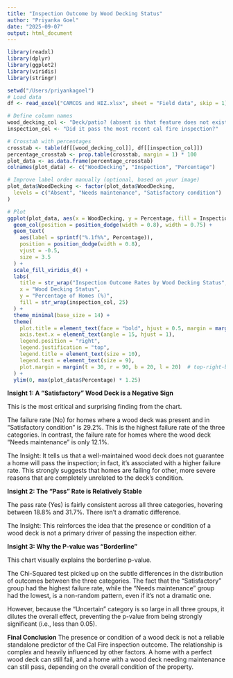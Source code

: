 ```yaml
---
title: "Inspection Outcome by Wood Decking Status"
author: "Priyanka Goel"
date: "2025-09-07"
output: html_document
---
```



```r
library(readxl)
library(dplyr)
library(ggplot2)
library(viridis)
library(stringr)

setwd("/Users/priyankagoel")
# Load data
df <- read_excel("CAMCOS and HIZ.xlsx", sheet = "Field data", skip = 1)

# Define column names
wood_decking_col <- "Deck/patio? (absent is that feature does not exist, satisfactory and maintenance is that the feature exists, NA is that feature not required e.g. concrete patio doesn't have deck boards. ) [Wood decking]"
inspection_col <- "Did it pass the most recent cal fire inspection?"

# Crosstab with percentages
crosstab <- table(df[[wood_decking_col]], df[[inspection_col]])
percentage_crosstab <- prop.table(crosstab, margin = 1) * 100
plot_data <- as.data.frame(percentage_crosstab)
colnames(plot_data) <- c("WoodDecking", "Inspection", "Percentage")

# Improve label order manually (optional, based on your image)
plot_data$WoodDecking <- factor(plot_data$WoodDecking,
  levels = c("Absent", "Needs maintenance", "Satisfactory condition")
)

# Plot
ggplot(plot_data, aes(x = WoodDecking, y = Percentage, fill = Inspection)) +
  geom_col(position = position_dodge(width = 0.8), width = 0.75) +
  geom_text(
    aes(label = sprintf("%.1f%%", Percentage)),
    position = position_dodge(width = 0.8),
    vjust = -0.5,
    size = 3.5
  ) +
  scale_fill_viridis_d() +
  labs(
    title = str_wrap("Inspection Outcome Rates by Wood Decking Status", 40),
    x = "Wood Decking Status",
    y = "Percentage of Homes (%)",
    fill = str_wrap(inspection_col, 25)
  ) +
  theme_minimal(base_size = 14) +
  theme(
    plot.title = element_text(face = "bold", hjust = 0.5, margin = margin(b = 10)),
    axis.text.x = element_text(angle = 15, hjust = 1),
    legend.position = "right",
    legend.justification = "top",
    legend.title = element_text(size = 10),
    legend.text = element_text(size = 9),
    plot.margin = margin(t = 30, r = 90, b = 20, l = 20)  # top-right-bottom-left
  ) +
  ylim(0, max(plot_data$Percentage) * 1.25)

```


**Insight 1: A "Satisfactory" Wood Deck is a Negative Sign**

This is the most critical and surprising finding from the chart.

The failure rate (No) for homes where a wood deck was present and in "Satisfactory condition" is 29.2%. This is the highest failure rate of the three categories. In contrast, the failure rate for homes where the wood deck "Needs maintenance" is only 12.1%.

The Insight: It tells us that a well-maintained wood deck does not guarantee a home will pass the inspection; in fact, it's associated with a higher failure rate. This strongly suggests that homes are failing for other, more severe reasons that are completely unrelated to the deck's condition. 

**Insight 2: The "Pass" Rate is Relatively Stable**

The pass rate (Yes) is fairly consistent across all three categories, hovering between 18.8% and 31.7%. There isn't a dramatic difference.

The Insight: This reinforces the idea that the presence or condition of a wood deck is not a primary driver of passing the inspection either.

**Insight 3: Why the P-value was "Borderline"**

This chart visually explains the borderline p-value.

The Chi-Squared test picked up on the subtle differences in the distribution of outcomes between the three categories. The fact that the "Satisfactory" group had the highest failure rate, while the "Needs maintenance" group had the lowest, is a non-random pattern, even if it's not a dramatic one.

However, because the "Uncertain" category is so large in all three groups, it dilutes the overall effect, preventing the p-value from being strongly significant (i.e., less than 0.05).

**Final Conclusion**
The presence or condition of a wood deck is not a reliable standalone predictor of the Cal Fire inspection outcome. The relationship is complex and heavily influenced by other factors. A home with a perfect wood deck can still fail, and a home with a wood deck needing maintenance can still pass, depending on the overall condition of the property.
